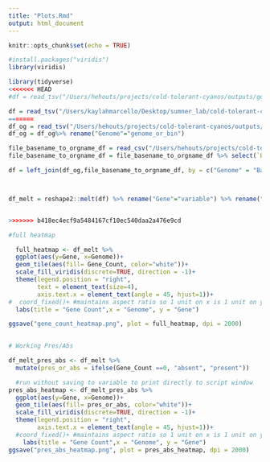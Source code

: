 ```yaml
---
title: "Plots.Rmd"
output: html_document
---
```


```r
knitr::opts_chunk$set(echo = TRUE)

#install.packages("viridis")
library(viridis)

library(tidyverse)
<<<<<<< HEAD
#df = read_tsv("/Users/hehouts/projects/cold-tolerant-cyanos/outputs/gene-hits/gene_hit_matrix_output.tsv")

df = read_tsv("/Users/kaylahmarcello/Desktop/sumner_lab/cold-tolerant-cyanos/outputs/gene-hits/gene_hit_matrix_output.tsv")
=======
df_og = read_tsv("/Users/hehouts/projects/cold-tolerant-cyanos/outputs/gene-hits/gene_hit_matrix_output.tsv")
df_og = df_og%>% rename("Genome"="genome_or_bin")

file_basename_to_orgname_df = read_csv("/Users/hehouts/projects/cold-tolerant-cyanos/R/genome-filename-to-basename.csv")
file_basename_to_orgname_df = file_basename_to_orgname_df %>% select(`Base Name`, `Organism Name`) %>% rename(Name = `Organism Name`)

df = left_join(df_og,file_basename_to_orgname_df, by = c("Genome" = "Base Name")) %>% select(!Genome) %>% relocate("Name") %>% rename (Genome = "Name")



df_melt = reshape2::melt(df) %>% rename("Gene"="variable") %>% rename("Gene_Count"="value") %>%  mutate(Gene_Count = as.factor(Gene_Count))


>>>>>>> b418ec4ecf9a5484167cf10ec540daa2a476e9cd


```




```r
#full heatmap

  full_heatmap <- df_melt %>%
  ggplot(aes(y=Gene, x=Genome))+
  geom_tile(aes(fill= Gene_Count, color="white"))+
  scale_fill_viridis(discrete=TRUE, direction = -1)+
  theme(legend.position = "right",
        text = element_text(size=4),
        axis.text.x = element_text(angle = 45, hjust=1))+
#  coord_fixed()+ #maintains aspect ratio so 1 unit on x is 1 unit on y
  labs(title = "Gene Count",x = "Genome", y = "Gene")

ggsave("gene_count_heatmap.png", plot = full_heatmap, dpi = 2000)
  
```


```r
# Working Pres/Abs

df_melt_pres_abs <- df_melt %>% 
  mutate(pres_or_abs = ifelse(Gene_Count ==0, "absent", "present")) 

  #run without saving to variable to print directly to script window
pres_abs_heatmap <- df_melt_pres_abs %>% 
  ggplot(aes(y=Gene, x=Genome))+
  geom_tile(aes(fill= pres_or_abs, color="white"))+
  scale_fill_viridis(discrete=TRUE, direction = -1)+
  theme(legend.position = "right",
        axis.text.x = element_text(angle = 45, hjust=1))+
  #coord_fixed()+ #maintains aspect ratio so 1 unit on x is 1 unit on y
    labs(title = "Gene Count",x = "Genome", y = "Gene")
ggsave("pres_abs_heatmap.png", plot = pres_abs_heatmap, dpi = 2000)



```




